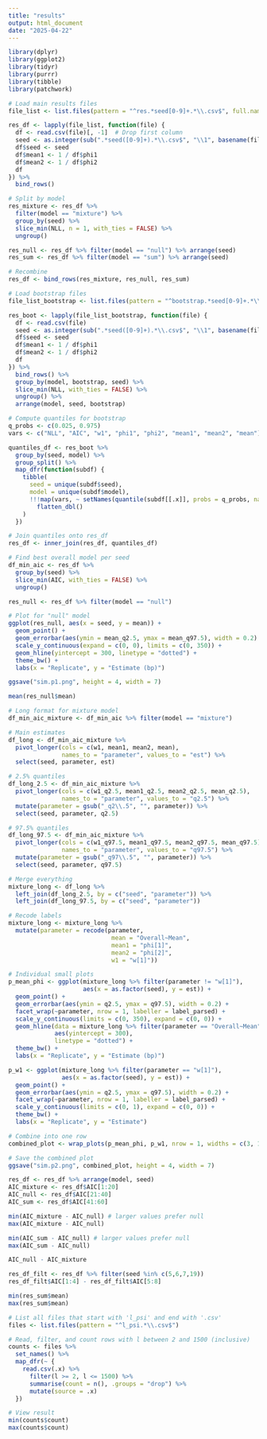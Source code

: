 ```yaml
---
title: "results"
output: html_document
date: "2025-04-22"
---
```


```r
library(dplyr)
library(ggplot2)
library(tidyr)
library(purrr)
library(tibble)
library(patchwork)

# Load main results files
file_list <- list.files(pattern = "^res.*seed[0-9]+.*\\.csv$", full.names = TRUE)

res_df <- lapply(file_list, function(file) {
  df <- read.csv(file)[, -1]  # Drop first column
  seed <- as.integer(sub(".*seed([0-9]+).*\\.csv$", "\\1", basename(file)))
  df$seed <- seed
  df$mean1 <- 1 / df$phi1
  df$mean2 <- 1 / df$phi2
  df
}) %>%
  bind_rows()

# Split by model
res_mixture <- res_df %>%
  filter(model == "mixture") %>%
  group_by(seed) %>%
  slice_min(NLL, n = 1, with_ties = FALSE) %>%
  ungroup()

res_null <- res_df %>% filter(model == "null") %>% arrange(seed)
res_sum <- res_df %>% filter(model == "sum") %>% arrange(seed)

# Recombine
res_df <- bind_rows(res_mixture, res_null, res_sum)

# Load bootstrap files
file_list_bootstrap <- list.files(pattern = "^bootstrap.*seed[0-9]+.*\\.csv$", full.names = TRUE)

res_boot <- lapply(file_list_bootstrap, function(file) {
  df <- read.csv(file)
  seed <- as.integer(sub(".*seed([0-9]+).*\\.csv$", "\\1", basename(file)))
  df$seed <- seed
  df$mean1 <- 1 / df$phi1
  df$mean2 <- 1 / df$phi2
  df
}) %>%
  bind_rows() %>%
  group_by(model, bootstrap, seed) %>%
  slice_min(NLL, with_ties = FALSE) %>%
  ungroup() %>%
  arrange(model, seed, bootstrap)

# Compute quantiles for bootstrap
q_probs <- c(0.025, 0.975)
vars <- c("NLL", "AIC", "w1", "phi1", "phi2", "mean1", "mean2", "mean")

quantiles_df <- res_boot %>%
  group_by(seed, model) %>%
  group_split() %>%
  map_dfr(function(subdf) {
    tibble(
      seed = unique(subdf$seed),
      model = unique(subdf$model),
      !!!map(vars, ~ setNames(quantile(subdf[[.x]], probs = q_probs, na.rm = TRUE), paste0(.x, "_q", q_probs * 100))) %>%
        flatten_dbl()
    )
  })
```

```r
# Join quantiles onto res_df
res_df <- inner_join(res_df, quantiles_df)

# Find best overall model per seed
df_min_aic <- res_df %>%
  group_by(seed) %>%
  slice_min(AIC, with_ties = FALSE) %>%
  ungroup()

res_null <- res_df %>% filter(model == "null")

# Plot for "null" model
ggplot(res_null, aes(x = seed, y = mean)) +
  geom_point() +
  geom_errorbar(aes(ymin = mean_q2.5, ymax = mean_q97.5), width = 0.2) +
  scale_y_continuous(expand = c(0, 0), limits = c(0, 350)) +
  geom_hline(yintercept = 300, linetype = "dotted") +
  theme_bw() +
  labs(x = "Replicate", y = "Estimate (bp)")

ggsave("sim.p1.png", height = 4, width = 7)

mean(res_null$mean)
```

```r
# Long format for mixture model
df_min_aic_mixture <- df_min_aic %>% filter(model == "mixture")

# Main estimates
df_long <- df_min_aic_mixture %>%
  pivot_longer(cols = c(w1, mean1, mean2, mean),
               names_to = "parameter", values_to = "est") %>%
  select(seed, parameter, est)

# 2.5% quantiles
df_long_2.5 <- df_min_aic_mixture %>%
  pivot_longer(cols = c(w1_q2.5, mean1_q2.5, mean2_q2.5, mean_q2.5),
               names_to = "parameter", values_to = "q2.5") %>%
  mutate(parameter = gsub("_q2\\.5", "", parameter)) %>%
  select(seed, parameter, q2.5)

# 97.5% quantiles
df_long_97.5 <- df_min_aic_mixture %>%
  pivot_longer(cols = c(w1_q97.5, mean1_q97.5, mean2_q97.5, mean_q97.5),
               names_to = "parameter", values_to = "q97.5") %>%
  mutate(parameter = gsub("_q97\\.5", "", parameter)) %>%
  select(seed, parameter, q97.5)

# Merge everything
mixture_long <- df_long %>%
  left_join(df_long_2.5, by = c("seed", "parameter")) %>%
  left_join(df_long_97.5, by = c("seed", "parameter"))

# Recode labels
mixture_long <- mixture_long %>%
  mutate(parameter = recode(parameter,
                             mean = "Overall~Mean",
                             mean1 = "phi[1]",
                             mean2 = "phi[2]",
                             w1 = "w[1]"))

# Individual small plots
p_mean_phi <- ggplot(mixture_long %>% filter(parameter != "w[1]"),
                     aes(x = as.factor(seed), y = est)) +
  geom_point() +
  geom_errorbar(aes(ymin = q2.5, ymax = q97.5), width = 0.2) +
  facet_wrap(~parameter, nrow = 1, labeller = label_parsed) +
  scale_y_continuous(limits = c(0, 350), expand = c(0, 0)) +
  geom_hline(data = mixture_long %>% filter(parameter == "Overall~Mean") %>% distinct(parameter),
             aes(yintercept = 300),
             linetype = "dotted") +
  theme_bw() +
  labs(x = "Replicate", y = "Estimate (bp)")

p_w1 <- ggplot(mixture_long %>% filter(parameter == "w[1]"),
               aes(x = as.factor(seed), y = est)) +
  geom_point() +
  geom_errorbar(aes(ymin = q2.5, ymax = q97.5), width = 0.2) +
  facet_wrap(~parameter, nrow = 1, labeller = label_parsed) +
  scale_y_continuous(limits = c(0, 1), expand = c(0, 0)) +
  theme_bw() +
  labs(x = "Replicate", y = "Estimate")

# Combine into one row
combined_plot <- wrap_plots(p_mean_phi, p_w1, nrow = 1, widths = c(3, 1))

# Save the combined plot
ggsave("sim.p2.png", combined_plot, height = 4, width = 7)
```

```r
res_df <- res_df %>% arrange(model, seed)
AIC_mixture <- res_df$AIC[1:20]
AIC_null <- res_df$AIC[21:40]
AIC_sum <- res_df$AIC[41:60]

min(AIC_mixture - AIC_null) # larger values prefer null
max(AIC_mixture - AIC_null)

min(AIC_sum - AIC_null) # larger values prefer null
max(AIC_sum - AIC_null) 

AIC_null - AIC_mixture
```

```r
res_df_filt <- res_df %>% filter(seed %in% c(5,6,7,19))
res_df_filt$AIC[1:4] - res_df_filt$AIC[5:8]
```
```r
min(res_sum$mean)
max(res_sum$mean)
```

```r
# List all files that start with 'l_psi' and end with '.csv'
files <- list.files(pattern = "^l_psi.*\\.csv$")

# Read, filter, and count rows with l between 2 and 1500 (inclusive)
counts <- files %>%
  set_names() %>%
  map_dfr(~ {
    read.csv(.x) %>%
      filter(l >= 2, l <= 1500) %>%
      summarise(count = n(), .groups = "drop") %>%
      mutate(source = .x)
  })

# View result
min(counts$count)
max(counts$count)
```

